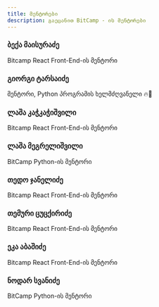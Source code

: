 ```yaml
---
title: მენტორები
description: გაეცანით BitCamp - ის მენტორები
---
```


<div className="grid md:grid-cols-3 sm:grid-cols-2 gap-4 mt-6">

<Card href="/mentors/beka-maisuradze">

### ბექა მაისურაძე

Bitcamp React Front-End-ის მენტორი

</Card>

<Card href="/mentors/giorgi-tarsaidze">

### გიორგი ტარსაიძე

მენტორი, Python პროგრამის ხელმძღვანელი 🔥🐍

</Card>

<Card href="/mentors/lasha-kachkachishvili">

### ლაშა კაჭკაჭიშვილი

Bitcamp React Front-End-ის მენტორი

</Card>

<Card href="/mentors/lasha-megrelishvili">

### ლაშა მეგრელიშვილი

BitCamp Python-ის მენტორი

</Card>

<Card href="/mentors/tedo-janelidze">

### თედო ჯანელიძე

Bitcamp React Front-End-ის მენტორი

</Card>

<Card href="/mentors/temuri-tsutskiridze">

### თემური ცუცქირიძე

Bitcamp React Front-End-ის მენტორი

</Card>

<Card href="/mentors/eka-abashidze">

### ეკა აბაშიძე

Bitcamp React Front-End-ის მენტორი

</Card>

<Card href="/mentors/nodar-svanidze">

### ნოდარ სვანიძე

BitCamp Python-ის მენტორი

</Card>

</div>

